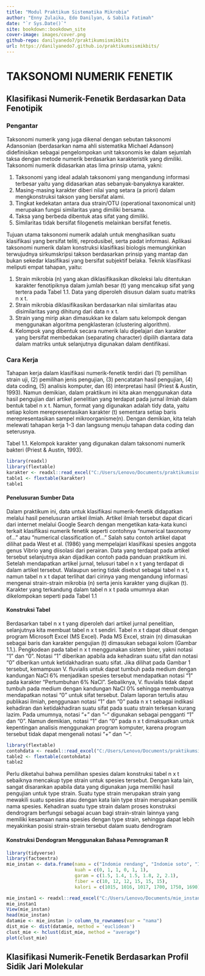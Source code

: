 ```yaml
--- 
title: "Modul Praktikum Sistematika Mikrobia"
author: "Enny Zulaika, Edo Danilyan, & Sabila Fatimah"
date: "`r Sys.Date()`"
site: bookdown::bookdown_site
cover-image: images/cover.png
github-repo: danilyanedo7/praktikumsismikbits
url: https://danilyanedo7.github.io/praktikumsismikbits/
---
```

# TAKSONOMI NUMERIK FENETIK

## Klasifikasi Numerik-Fenetik Berdasarkan Data Fenotipik

### Pengantar

Taksonomi numerik yang juga dikenal dengan sebutan taksonomi Adansonian (berdasarkan nama ahli sistematika Michael Adanson) didefinisikan sebagai pengelompokan unit taksonomis ke dalam sejumlah taksa dengan metode numerik berdasarkan karakteristik yang dimiliki. Taksonomi numerik didasarkan atas lima prinsip utama, yakni:

1.	Taksonomi yang ideal adalah taksonomi yang mengandung informasi terbesar yaitu yang didasarkan atas sebanyak-banyaknya karakter.
2.	Masing-masing karakter diberi nilai yang setara (a priori) dalam mengkonstruksi takson yang bersifat alami.
3.	Tingkat kedekatan antara dua strain/OTU (operational taxonomical unit) merupakan fungsi similaritas yang dimiliki bersama.
4.	Taksa yang berbeda dibentuk atas sifat yang dimiliki.
5.	Similaritas tidak bersifat filogenetis melainkan bersifat fenetis.

Tujuan utama taksonomi numerik adalah untuk menghasilkan suatu klasifikasi yang bersifat teliti, reprodusibel, serta padat informasi. Aplikasi taksonomi numerik dalam konstruksi klasifikasi biologis memungkinkan terwujudnya sirkumskripsi takson berdasarkan prinsip yang mantap dan bukan sekedar klasifikasi yang bersifat subjektif belaka. Teknik klasifikasi meliputi empat tahapan, yaitu:

1.	Strain mikrobia (n) yang akan diklasifikasikan dikoleksi lalu ditentukan karakter fenotipiknya dalam jumlah besar (t) yang mencakup sifat yang tertera pada Tabel 1.1. Data yang diperoleh disusun dalam suatu matriks n x t.
2.	Strain mikrobia diklasifikasikan berdasarkan nilai similaritas atau disimilaritas yang dihitung dari data n x t.
3.	Strain yang mirip akan dimasukkan ke dalam satu kelompok dengan menggunakan algoritma pengklasteran (clustering algorithm).
4.	Kelompok yang dibentuk secara numerik lalu dipelajari dan karakter yang bersifat membedakan (separating character) dipilih diantara data dalam matriks untuk selanjutnya digunakan dalam dentifikasi.

### Cara Kerja

Tahapan kerja dalam klasifikasi numerik-fenetik terdiri dari (1) pemilihan strain uji, (2) pemilihan jenis pengujian, (3) pencatatan hasil pengujian, (4) data coding, (5) analisis komputer, dan (6) interpretasi hasil (Priest & Austin, 1993). Namun demikian, dalam praktikum ini kita akan menggunakan data hasil pengujian dari artikel penelitian yang terdapat pada jurnal ilmiah dalam bentuk tabel n x t. Namun, format yang digunakan adalah tidy data, yaitu setiap kolom merepresentasikan karakter (t) sementara setiap baris merepresentasikan sampel mikroorganisme(n). Dengan demikian, kita telah melewati tahapan kerja 1–3 dan langsung menuju tahapan data coding dan seterusnya.

Tabel 1.1. Kelompok karakter yang digunakan dalam taksonomi numerik bakteri (Priest & Austin, 1993).

```r
library(readxl)
library(flextable)
karakter <- readxl::read_excel("C:/Users/Lenovo/Documents/praktikumsismikbits/data/karakter.xlsx")
table1 <- flextable(karakter)
table1

```
#### Penelusuran Sumber Data

Dalam praktikum ini, data untuk klasifikasi numerik-fenetik didapatkan melalui hasil penelusuran artikel ilmiah. Artikel ilmiah tersebut dapat dicari dari internet melalui Google Search dengan mengetikan kata-kata kunci terkait klasifikasi numerik fenetik seperti contohnya “numerical taxonomy of...” atau “numerical classification of...” Salah satu contoh artikel dapat dilihat pada West et al. (1986) yang mempelajari klasifikasi spesies anggota genus Vibrio yang diisolasi dari perairan. Data yang terdapat pada artikel tersebut selanjutnya akan dijadikan contoh pada panduan praktikum ini.
Setelah mendapatkan artikel jurnal, telusuri tabel n x t yang terdapat di dalam artikel tersebut. Walaupun sering tidak disebut sebagai tabel n x t, namun tabel n x t dapat terlihat dari cirinya yang mengandung informasi mengenai strain-strain mikrobia (n) serta jenis karakter yang diujikan (t). Karakter yang terkandung dalam tabel n x t pada umumnya akan dikelompokan seperti pada Tabel 1.1

#### Konstruksi Tabel

Berdasarkan tabel n x t yang diperoleh dari artikel jurnal penelitian, selanjutnya kita membuat tabel n x t sendiri. Tabel n x t dapat dibuat dengan program Microsoft Excel (MS Excel). Pada MS Excel, strain (n) dimasukan sebagai baris dan karakter pengujian (t) dimasukan sebagai kolom (Gambar 1.1.). Pengkodean pada tabel n x t menggunakan sistem biner, yakni notasi “1” dan “0”. Notasi “1” diberikan apabila ada kehadiran suatu sifat dan notasi “0” diberikan untuk ketidakhadiran suatu sifat. Jika dilihat pada Gambar 1 tersebut, kemampuan V. fluvialis untuk dapat tumbuh pada medium dengan kandungan NaCl 6% menjadikan spesies tersebut mendapatkan notasi “1” pada karakter “Pertumbuhan 6% NaCl”. Sebaliknya, V. fluvialis tidak dapat tumbuh pada medium dengan kandungan NaCl 0% sehingga membuatnya mendapatkan notasi “0” untuk sifat tersebut. Dalam laporan tertulis atau publikasi ilmiah, penggunaan notasi “1” dan “0” pada n x t sebagai indikasi kehadiran dan ketidakhadiran suatu sifat pada suatu strain terkesan kurang lazim. Pada umumnya, notasi “+” dan “–“ digunakan sebagai pengganti “1” dan “0”. Namun demikian, notasi “1” dan “0” pada n x t dimaksudkan untuk kepentingan analisis menggunakan program komputer, karena program tersebut tidak dapat mengenali notasi “+” dan “–“.

```r
library(flextable)
contohdata <- readxl::read_excel("C:/Users/Lenovo/Documents/praktikumsismikbits/data/contohdata.xlsx")
table2 <- flextable(contohdata)
table2
```

Perlu diketahui bahwa pemilihan spesies dalam konstruksi tabel n x t sebaiknya mencakup type strain untuk spesies tersebut. Dengan kata lain, sangat disarankan apabila data yang digunakan juga memiliki hasil pengujian untuk type strain. Suatu type strain merupakan strain yang mewakili suatu spesies atau dengan kata lain type strain merupakan pemilik nama spesies. Kehadiran suatu type strain dalam proses konstruksi dendrogram berfungsi sebagai acuan bagi strain-strain lainnya yang memiliki kesamaan nama spesies dengan type strain, sehingga dapat lebih meyakinkan posisi strain-strain tersebut dalam suatu dendrogram

#### Konstruksi Dendogram Menggunakan Bahasa Pemrograman R

```r
library(tidyverse)
library(factoextra)
mie_instan <- data.frame(nama = c("Indomie rendang", "Indomie soto", "Indomie kari", "Sedap goreng", "Sedap soto", "sedap kari"),
                         kuah = c(0, 1, 1, 0, 1, 1),
                         garam = c(1.5, 1.4, 1.5, 1.8, 2, 2.1),
                         fiber = c(10, 12, 12, 15, 15, 15),
                         kalori = c(1015, 1016, 1017, 1700, 1750, 1690))

mie_instan1 <- readxl::read_excel("C:/Users/Lenovo/Documents/mie_instan.xlsx")
mie_instan1
View(mie_instan)
head(mie_instan)
datamie <- mie_instan |> column_to_rownames(var = "nama")
dist_mie <- dist(datamie, method = 'euclidean')
clust_mie <- hclust(dist_mie, method = "average")
plot(clust_mie)

```


## Klasifikasi Numerik-Fenetik Berdasarkan Profil Sidik Jari Molekular